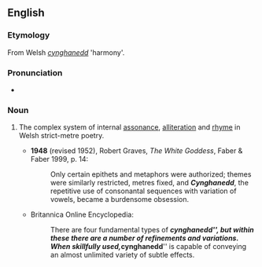 ==English==

===Etymology===
From Welsh ''[[#Welsh|cynghanedd]]'' 'harmony'.

===Pronunciation===
* {{IPA|/kəŋˈhænɛð/}}

===Noun===
{{en-noun|-|cynganeddion}}

# {{prosody}} The complex system of internal [[assonance]], [[alliteration]] and [[rhyme]] in Welsh strict-metre poetry.
#* '''1948''' (revised 1952), Robert Graves, ''The White Goddess'', Faber & Faber 1999, p. 14:
#*: Only certain epithets and metaphors were authorized; themes were similarly restricted, metres fixed, and '''''Cynghanedd''''', the repetitive use of consonantal sequences with variation of vowels, became a burdensome obsession.
#* Britannica Online Encyclopedia:
#*: There are four fundamental types of '''''cynghanedd''''', but within these there are a number of refinements and variations. When skillfully used, '''''cynghanedd''''' is capable of conveying an almost unlimited variety of subtle effects.